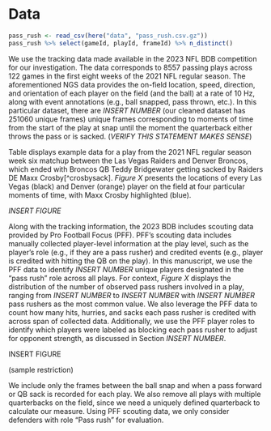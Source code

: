 # Data {#sec:data}
```r
pass_rush <- read_csv(here("data", "pass_rush.csv.gz"))
pass_rush %>% select(gameId, playId, frameId) %>% n_distinct()
```

We use the tracking data made available in the 2023 NFL BDB competition for our investigation. The data corresponds to 8557 passing plays across 122 games in the first eight weeks of the 2021 NFL regular season. The aforementioned NGS data provides the on-field location, speed, direction, and orientation of each player on the field (and the ball) at a rate of 10 Hz, along with event annotations (e.g., ball snapped, pass thrown, etc.). In this particular dataset, there are _INSERT NUMBER_ (our cleaned dataset has 251060 unique frames) unique frames corresponding to moments of time from the start of the play at snap until the moment the quarterback either throws the pass or is sacked. (_VERIFY THIS STATEMENT MAKES SENSE_)

Table \ref{tab:track} displays example data for a play from the 2021 NFL regular season week six matchup between the Las Vegas Raiders and Denver Broncos, which ended with Broncos QB Teddy Bridgewater getting sacked by Raiders DE Maxx Crosby[^crosbysack]. _Figure X_ presents the locations of every Las Vegas (black) and Denver (orange) player on the field at four particular moments of time, with Maxx Crosby highlighted (blue). 

\begin{table}
\caption{track. \label{tab:track}}
\centering
\begin{tabular}{rrrlrrrrrrrl}
\hline
frameId & jerseyNumber & team & x & y & s & a & dis & o & dir & event \\ 
\hline
7 & 98 & LV & 67.68 & 29.89 & 0.34 & 1.57 & 0.04 & 124.86 & 88.21 & ball\_snap \\ 
8 & 98 & LV & 67.76 & 29.89 & 0.69 & 2.13 & 0.08 & 124.07 & 89.59 & None \\ 
\vdots & \vdots & \vdots & \vdots & \vdots & \vdots & \vdots & \vdots & \vdots & \vdots & \vdots \\ 
50 & 98 & LV & 73.67 & 25.06 & 4.19 & 2.62 & 0.42 & 134.21 & 125.26 & qb\_sack \\ 
\hline
\end{tabular}
\end{table}


_INSERT FIGURE_

Along with the tracking information, the 2023 BDB includes scouting data provided by Pro Football Focus (PFF). PFF's scouting data includes manually collected player-level information at the play level, such as the player's role (e.g., if they are a pass rusher) and credited events (e.g., player is credited with hitting the QB on the play). In this manuscript, we use the PFF data to identify _INSERT NUMBER_ unique players designated in the "pass rush" role across all plays. For context, _Figure X_ displays the distribution of the number of observed pass rushers involved in a play, ranging from _INSERT NUMBER_ to _INSERT NUMBER_ with _INSERT NUMBER_ pass rushers as the most common value. We also leverage the PFF data to count how many hits, hurries, and sacks each pass rusher is credited with across span of collected data. Additionally, we use the PFF player roles to identify which players were labeled as blocking each pass rusher to adjust for opponent strength, as discussed in Section _INSERT NUMBER_.

INSERT FIGURE

(sample restriction)

We include only the frames between the ball snap and when a pass forward or QB sack is recorded for each play. We also remove all plays with multiple quarterbacks on the field, since we need a uniquely defined quarterback to calculate our measure. Using PFF scouting data, we only consider defenders with role "Pass rush" for evaluation.